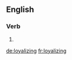 ==English==

===Verb===
{{head|en|present participle}}

# {{present participle of|loyalize|lang=en|nocat=1}}

[[de:loyalizing]]
[[fr:loyalizing]]